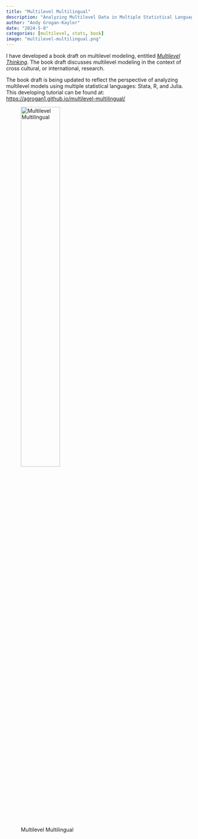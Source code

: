 ```yaml
---
title: "Multilevel Multilingual"
description: "Analyzing Multilevel Data in Multiple Statistical Languages."
author: "Andy Grogan-Kaylor"
date: "2024-5-8"
categories: [multilevel, stats, book]
image: "multilevel-multilingual.png"
---
```


I have developed a book draft on multilevel modeling, entitled [*Multilevel Thinking*](https://agrogan1.github.io/multilevel-thinking/). The book draft discusses multilevel modeling in the context of cross cultural, or international, research. 

The book draft is being updated to reflect the perspective of analyzing multilevel models using multiple statistical languages: Stata, R, and Julia. This developing tutorial can be found at: [https://agrogan1.github.io/multilevel-multilingual/](https://agrogan1.github.io/multilevel-multilingual/)

![Multilevel Multilingual](multilevel-multilingual.png){width=50%}



